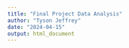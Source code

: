 ---
title: "Final Project Data Analysis"
author: "Tyson Jeffrey"
date: "2024-04-15"
output: html_document
---
